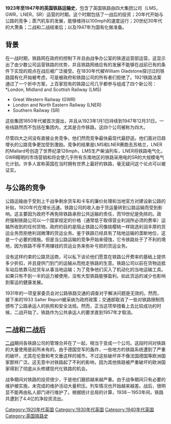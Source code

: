 '''1923年至1947年的英国铁路运输史'''，包含了英国铁路由四大集团公司（LMS，GWR，LNER，SR）运营的时期。这个时期包括了一战后的投资；20年代开始与公路的竞争；蒸汽机车的发展，能够维持以100mph的速度运行；20世纪30年代的大萧条；二战和二战结束后；以及1947年为国有化做准备。

== 背景 ==
在一战时期，铁路网在政府的控制下并且由战争办公室的铁道运营部运营。这显示出了由少数公司运营铁路的优势，并且铁路网络应有的发展不能够在战前已有的条件下实现的观点在战后被广泛接受。在1830年代被William Gladstone探讨过的铁路国有化开始被考虑，可是被政府和铁路公司的所有者们拒绝了。1921铁路法案通过了一个折中方案，上百家现有的铁路公司几乎都参与组成了四个新公司：<br />
*London, Midland and Scottish Railway (LMS) 
*Great Western Railway (GWR)
*London and North Eastern Railway (LNER)
*Southern Railway (SR)
这些集团1850年代被首次提出，并且从1923年1月1日持续到1947年12月31日。一些线路然而不包括在集团内，尤其是合作铁路。这四个公司被称为四大。

尽管四大之间没有直接业务竞争，他们然而竞争最快最现代最舒适。他们面对日趋增长的公路竞争更加受到激励。竞争的结果是LMS和LNER赛跑去苏格兰，LNER的Mallard号创造了世界纪录126mph，LMS生产柴油列车，LNER将铁路电气化，GWR精明的市场营销和将会使几乎所有东南地区的铁路采用电的SR的大规模电气化计划。许多人宣称英国在当时拥有世界上最好的铁路，毫无疑问这个论点可以被证实。

== 与公路的竞争 ==
公路运输由于受到上千战争剩余货车和卡车的廉价处理和当地官方对建设新公路的补贴，1920年代在增长迅速。铁路公司的收入由于货运量转到公路运输而受到影响。这主要因为政府不再免除铁路承担公共运输的责任，而19世纪是免除的。政府强制铁路公司以一个国家规定的价格（通常低于取得营业利润所必须的费率）运输所收到的任何货物。政府的目的是阻止铁路公司像挑樱桃一样挑选利润丰厚的货运业务而拒绝利润微薄的货运业务。鉴于铁路已经具有了陆地运输的垄断地位，这是一个必要的措施。但是当公路运输的竞争开始来侵蚀，它令铁路处于了不利的境地，因为铁路不得不用赚钱的货运业务来弥补亏损的货运业务。

没有这样约束的公路货运商，可以私下谈论他们愿意在铁路公开费率的基础上提供多少折扣，并且提供门到门的运输从而抢走铁路的生意。铁路公司以前在货物运抵车站后依靠马拉货车从事当地运输；为了竞争他们买入了机动化的当地运输工具。如果只有不到一半的运力被使用，没有大型铁路能够盈利，如此货运的减少也影响到客运的健康发展。

1931年的一项皇家委员会对公路铁路交通的调查对于解决问题是无效的。然而，接下来的1933 Salter Report被采纳为政府政策；交通部取消了一些对铁路限制而颁布了公路承运人的执照和安全法规。然而，正当这项举措看上去比较成功的时候，二战开始了。铁路作为公共承运人的要求直到1957年才取消。

== 二战和二战后 ==
[[二战|二战]]期间各铁路公司的管理合并在了一起，相当于变成一个公司。这段时间对铁路的大量使用是前所未有的。由于德国空军的轰炸，一些地方的铁路系统遭到了严重的破坏，尤其在伦敦和考文垂这样的城市。不过这些破坏并不像法国德国等欧洲国家那样广泛。这无意中对铁路起了不利的影响，因为其他铁路被严重破坏的欧洲国家得到了彻底从头修建现代化铁路的机会。

战争期间对铁路的投资很少，于是他们磨损越来越严重。由于战争期间只有必要的维护被实施，未完成的维护活动大量积压。列车情况也开始越来越差。战后，很明显不能再由私人部门进行维护了。根据统计总局的计算，1938－1953年间，铁路共遭到了4.4亿的净投资流出。

[[Category:1920年代英国|Category:1920年代英国]]
[[Category:1930年代英国|Category:1930年代英国]]
[[Category:1940年代英国|Category:1940年代英国]]
[[Category:英国铁路史|Category:英国铁路史]]